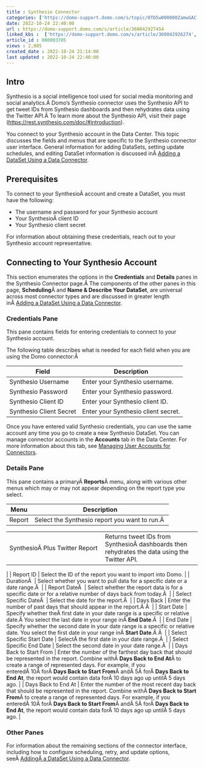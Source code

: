 ```yaml
---
title : Synthesio Connector
categories: ['https://domo-support.domo.com/s/topic/0TO5w000000ZamwGAC']
date: 2022-10-24 22:40:00
url : https://domo-support.domo.com/s/article/360042927454
linked_kbs :  ['https://domo-support.domo.com/s/article/360042926274', 'https://domo-support.domo.com/s/knowledge-base', 'https://domo-support.domo.com/s/article/360042925494', 'https://domo-support.domo.com/s/article/360043429953', 'https://domo-support.domo.com/s/article/360042926054', 'https://domo-support.domo.com/s/article/360043429933', 'https://domo-support.domo.com/s/article/360043429693', 'https://domo-support.domo.com/s/topic/0TO5w000000ZamwGAC', 'https://domo-support.domo.com/s/article/360042927454', 'https://domo-support.domo.com/s/article/360043429913']
article_id : 000003705
views : 2,005
created_date : 2022-10-24 21:14:00
last updated : 2022-10-24 22:40:00
---
```




Intro
-----


Synthesio is a social intelligence tool used for social media monitoring and social analytics.Â Domo's Synthesio connector uses the Synthesio API to get tweet IDs from Synthesio dashboards and then rehydrates data using the Twitter API.Â To learn more about the Synthesio API, visit their page ([https://rest.synthesio.com/doc/#introduction](https://rest.synthesio.com/doc/#introduction "http://website.informer.com/visit?domain=api.synthesio.com")).  


You connect to your Synthesio account in the Data Center. This topic discusses the fields and menus that are specific to the Synthesio connector user interface. General information for adding DataSets, setting update schedules, and editing DataSet information is discussed inÂ [Adding a DataSet Using a Data Connector](..\adding_a_dataset_using_a_connector\index.md).


Prerequisites
-------------


To connect to your SynthesioÂ account and create a DataSet, you must have the following:



* The username and password for your Synthesio account
* Your SynthesioÂ client ID
* Your Synthesio client secret


For information about obtaining these credentials, reach out to your Synthesio account representative.


Connecting to Your Synthesio Account
------------------------------------


This section enumerates the options in the **Credentials** and **Details** panes in the Synthesio Connector page.Â The components of the other panes in this page, **Scheduling**Â and **Name & Describe Your DataSet**, are universal across most connector types and are discussed in greater length inÂ [Adding a DataSet Using a Data Connector](..\adding_a_dataset_using_a_connector\index.md "Adding a DataSet Using a Data Connector").


### Credentials Pane


This pane contains fields for entering credentials to connect to your Synthesio account. 


The following table describes what is needed for each field when you are using the Domo connector:Â  




| Field | Description |
| --- | --- |
| Synthesio Username | Enter your Synthesio username. |
| Synthesio Password | Enter your Synthesio password. |
| Synthesio Client ID | Enter your Synthesio client ID. |
| Synthesio Client Secret | Enter your Synthesio client secret. |


Once you have entered valid Synthesio credentials, you can use the same account any time you go to create a new Synthesio DataSet. You can manage connector accounts in the **Accounts** tab in the Data Center. For more information about this tab, see [Managing User Accounts for Connectors](..\managing_user_accounts_for_connectors\index.html "Managing User Accounts for Connectors").


### Details Pane


This pane contains a primaryÂ **Reports**Â menu, along with various other menus which may or may not appear depending on the report type you select.




| Menu | Description |
| --- | --- |
| Report | Select the Synthesio report you want to run.Â 

|  |  |
| --- | --- |
| SynthesioÂ Plus Twitter Report | Returns tweet IDs from SynthesioÂ dashboards then rehydrates the data using the Twitter API. |

 |
| Report ID | Select the ID of the report you want to import into Domo. |
| DurationÂ  | Select whether you want to pull data for a specific date or a date range.Â  |
| Report DateÂ  | Select whether the report data is for a specific date or for a relative number of days back from today.Â  |
| Select Specific DateÂ  | Select the date for the report.Â  |
| Days Back | Enter the number of past days that should appear in the report.Â Â  |
| Start Date | Specify whether theÂ first date in your date range is a specific or relative date.Â You select the last date in your range inÂ **End Date**.Â  |
| End Date | Specify whether the second date in your date range is a specific or relative date. You select the first date in your range inÂ **Start Date**.Â Â  |
| Select Specific Start Date | SelectÂ the first date in your date range.Â  |
| Select Specific End Date | Select the second date in your date range.Â  |
| Days Back to Start From | Enter the number of the farthest day back that should be represented in the report. Combine withÂ **Days Back to End At**Â to create a range of represented days.
For example, if you enteredÂ 10Â forÂ **Days Back to Start From**Â andÂ 5Â forÂ **Days Back to End At**, the report would contain data forÂ 10 days ago up untilÂ 5 days ago. |
| Days Back to End At | Enter the number of the most recent day back that should be represented in the report. Combine withÂ **Days Back to Start From**Â to create a range of represented days.
For example, if you enteredÂ 10Â forÂ **Days Back to Start From**Â andÂ 5Â forÂ **Days Back to End At**, the report would contain data forÂ 10 days ago up untilÂ 5 days ago. |


### Other Panes


For information about the remaining sections of the connector interface, including how to configure scheduling, retry, and update options, seeÂ [AddingÂ a DataSet Using a Data Connector](..\adding_a_dataset_using_a_connector\index.md).